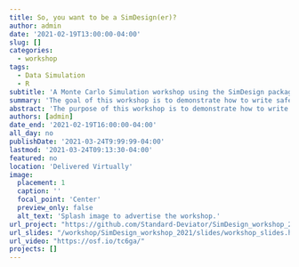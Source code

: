 ```yaml
---
title: So, you want to be a SimDesign(er)?
author: admin
date: '2021-02-19T13:00:00-04:00'
slug: []
categories:
  - workshop
tags: 
  - Data Simulation
  - R
subtitle: 'A Monte Carlo Simulation workshop using the SimDesign package in R'
summary: 'The goal of this workshop is to demonstrate how to write safe, effective, and intuitive R code for Monte Carlo simulation experiments.'
abstract: 'The purpose of this workshop is to demonstrate how to write safe, effective, and intuitive R code for Monte Carlo simulation experiments containing one or more simulation factors. A few of the attractive Monte Carlo simulation coding strategies we will cover are how to write code which is intuitive to read, write, and debug; how to take advantage of SimDesign’s built-in features for creating flexible and extensible simulations; computational efficiency; reproducibility at the macro and micro level; safe and reliable code execution'
authors: [admin]
date_end: '2021-02-19T16:00:00-04:00'
all_day: no
publishDate: '2021-03-24T9:99:99-04:00'
lastmod: '2021-03-24T09:13:30-04:00'
featured: no
location: 'Delivered Virtually'
image:
  placement: 1
  caption: ''
  focal_point: 'Center'
  preview_only: false
  alt_text: 'Splash image to advertise the workshop.'
url_project: "https://github.com/Standard-Deviator/SimDesign_workshop_2021"
url_slides: "/workshop/SimDesign_workshop_2021/slides/workshop_slides.html"
url_video: "https://osf.io/tc6ga/"
projects: []
---
```

